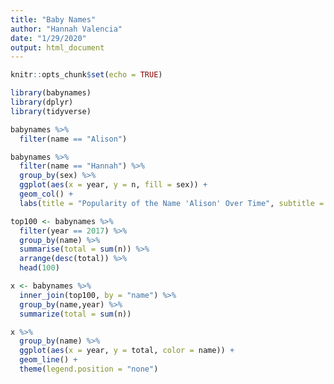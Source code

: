 ```yaml
---
title: "Baby Names"
author: "Hannah Valencia"
date: "1/29/2020"
output: html_document
---
```


```r
knitr::opts_chunk$set(echo = TRUE)

library(babynames)
library(dplyr)
library(tidyverse)
```


```r
babynames %>%
  filter(name == "Alison")
```
```r
babynames %>%
  filter(name == "Hannah") %>%
  group_by(sex) %>%
  ggplot(aes(x = year, y = n, fill = sex)) +
  geom_col() +
  labs(title = "Popularity of the Name 'Alison' Over Time", subtitle = "A bar graph with fill by sex")
```

```r
top100 <- babynames %>%
  filter(year == 2017) %>%
  group_by(name) %>%
  summarise(total = sum(n)) %>%
  arrange(desc(total)) %>%
  head(100)
```

```r
x <- babynames %>%
  inner_join(top100, by = "name") %>% 
  group_by(name,year) %>% 
  summarize(total = sum(n))
```

```r
x %>%
  group_by(name) %>%
  ggplot(aes(x = year, y = total, color = name)) +
  geom_line() +
  theme(legend.position = "none")
```


















